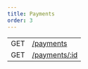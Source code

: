 ```yaml
---
title: Payments
order: 3
---
```



<EndpointsTable title="Endpoints">

| | |
| --- | --------------------- |
| GET | [/payments](../list-all-payments.api.mdx) |
| GET | [/payments/:id](../retrieve-a-payment.api.mdx) |

</EndpointsTable>
